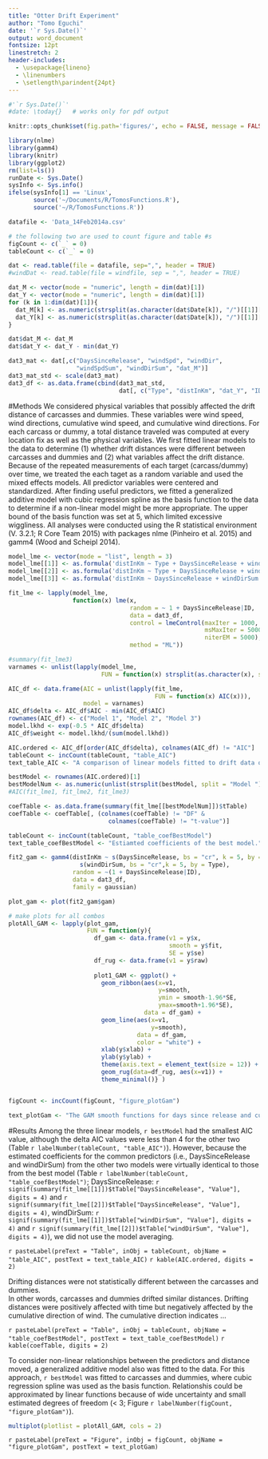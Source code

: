 ```yaml
---
title: "Otter Drift Experiment"
author: "Tomo Eguchi"
date: '`r Sys.Date()`'
output: word_document
fontsize: 12pt
linestretch: 2
header-includes:
  - \usepackage{lineno}
  - \linenumbers
  - \setlength\parindent{24pt}
---
```


```r
#'`r Sys.Date()`'
#date: \today{}   # works only for pdf output

knitr::opts_chunk$set(fig.path='figures/', echo = FALSE, message = FALSE)
```

```r
library(nlme)
library(gamm4)
library(knitr)
library(ggplot2)
rm(list=ls())
runDate <- Sys.Date()
sysInfo <- Sys.info()
ifelse(sysInfo[1] == 'Linux',
       source('~/Documents/R/TomosFunctions.R'),
       source('~/R/TomosFunctions.R'))

datafile <- 'Data_14Feb2014a.csv'

# the following two are used to count figure and table #s 
figCount <- c(`_` = 0)
tableCount <- c(`_` = 0)

```

```r
dat <- read.table(file = datafile, sep=",", header = TRUE)
#windDat <- read.table(file = windfile, sep = ",", header = TRUE)

dat_M <- vector(mode = "numeric", length = dim(dat)[1])
dat_Y <- vector(mode = "numeric", length = dim(dat)[1])
for (k in 1:dim(dat)[1]){
  dat_M[k] <- as.numeric(strsplit(as.character(dat$Date[k]), "/")[[1]][1])
  dat_Y[k] <- as.numeric(strsplit(as.character(dat$Date[k]), "/")[[1]][3])
}

dat$dat_M <- dat_M
dat$dat_Y <- dat_Y - min(dat_Y)

dat3_mat <- dat[,c("DaysSinceRelease", "windSpd", "windDir", 
                   "windSpdSum", "windDirSum", "dat_M")]
dat3_mat_std <- scale(dat3_mat)
dat3_df <- as.data.frame(cbind(dat3_mat_std, 
                               dat[, c("Type", "distInKm", "dat_Y", "ID")]))
```

#Methods
We considered physical variables that possibly affected the drift distance of carcasses and dummies. These variables were wind speed, wind directions, cumulative wind speed, and cumulative wind directions. For each carcass or dummy, a total distance traveled was computed at every location fix as well as the physical variables. We first fitted linear models to the data to determine (1) whether drift distances were different between carcasses and dummies and (2) what variables affect the drift distance. Because of the repeated measurements of each target (carcass/dummy) over time, we treated the each taget as a random variable and used the mixed effects models. All predictor variables were centered and standardized. After finding useful predictors, we fitted a generalized additive model with cubic regression spline as the basis function to the data to determine if a non-linear model might be more appropriate. The upper bound of the basis function was set at 5, which limited excessive wiggliness. All analyses were conducted using the R statistical environment (V. 3.2.1; R Core Team 2015) with packages nlme (Pinheiro et al. 2015) and gamm4 (Wood and Scheipl 2014). 

```r
model_lme <- vector(mode = "list", length = 3)
model_lme[[1]] <- as.formula('distInKm ~ Type + DaysSinceRelease + windSpdSum + windDirSum')
model_lme[[2]] <- as.formula('distInKm ~ Type + DaysSinceRelease + windDirSum')
model_lme[[3]] <- as.formula('distInKm ~ DaysSinceRelease + windDirSum')

fit_lme <- lapply(model_lme, 
                  function(x) lme(x,
                                  random = ~ 1 + DaysSinceRelease|ID, 
                                  data = dat3_df,
                                  control = lmeControl(maxIter = 1000, 
                                                       msMaxIter = 5000,
                                                       niterEM = 5000),
                                  method = "ML"))

#summary(fit_lme3)
varnames <- unlist(lapply(model_lme, 
                          FUN = function(x) strsplit(as.character(x), split = '~')[3]))

AIC_df <- data.frame(AIC = unlist(lapply(fit_lme, 
                                         FUN = function(x) AIC(x))),
                     model = varnames) 
AIC_df$delta <- AIC_df$AIC - min(AIC_df$AIC)
rownames(AIC_df) <- c("Model 1", "Model 2", "Model 3")
model.lkhd <- exp(-0.5 * AIC_df$delta)
AIC_df$weight <- model.lkhd/(sum(model.lkhd))

AIC.ordered <- AIC_df[order(AIC_df$delta), colnames(AIC_df) != "AIC"]
tableCount <- incCount(tableCount, "table_AIC")
text_table_AIC <- "A comparison of linear models fitted to drift data of sea otter carcasses and dummies. delta is difference in AIC values and Weight is Akaike weight (Burnham and Anderson 2010)."

bestModel <- rownames(AIC.ordered)[1]
bestModelNum <- as.numeric(unlist(strsplit(bestModel, split = "Model "))[2])
#AIC(fit_lme1, fit_lme2, fit_lme3)

coefTable <- as.data.frame(summary(fit_lme[[bestModelNum]])$tTable)
coefTable <- coefTable[, (colnames(coefTable) != "DF" &  
                            colnames(coefTable) != "t-value")]

tableCount <- incCount(tableCount, "table_coefBestModel")
text_table_coefBestModel <- "Estiamted coefficients of the best model."
```

```r
fit2_gam <- gamm4(distInKm ~ s(DaysSinceRelease, bs = "cr", k = 5, by = Type) + 
                    s(windDirSum, bs = "cr",k = 5, by = Type),
                  random = ~(1 + DaysSinceRelease|ID),
                  data = dat3_df,
                  family = gaussian)

plot_gam <- plot(fit2_gam$gam)

# make plots for all combos
plotAll_GAM <- lapply(plot_gam, 
                      FUN = function(y){
                        df_gam <- data.frame(v1 = y$x,
                                             smooth = y$fit,
                                             SE = y$se)
                        df_rug <- data.frame(v1 = y$raw)
                        
                        plot1_GAM <- ggplot() + 
                          geom_ribbon(aes(x=v1, 
                                          y=smooth, 
                                          ymin = smooth-1.96*SE, 
                                          ymax=smooth+1.96*SE), 
                                      data = df_gam) + 
                          geom_line(aes(x=v1,
                                        y=smooth), 
                                    data = df_gam, 
                                    color = "white") + 
                          xlab(y$xlab) + 
                          ylab(y$ylab) + 
                          theme(axis.text = element_text(size = 12)) + 
                          geom_rug(data=df_rug, aes(x=v1)) + 
                          theme_minimal()} )


figCount <- incCount(figCount, "figure_plotGam")

text_plotGam <- "The GAM smooth functions for days since release and cumulative sum of wind directions as predictors to distance traveled of sea otters.  Black ribbons indicate approximate 95% confidence intervals. Variables were centered and standardized prior to the anlaysis."

```

#Results
Among the three linear models, `r bestModel` had the smallest AIC value, although the delta AIC values were less than 4 for the other two (Table `r labelNumber(tableCount, "table_AIC")`). However, because the estimated coefficients for the common predictors (i.e., DaysSinceRelease and windDirSum) from the other two models were virtually identical to those from the best model (Table `r labelNumber(tableCount, "table_coefBestModel")`; DaysSinceRelease: `r signif(summary(fit_lme[[1]])$tTable["DaysSinceRelease", "Value"], digits = 4)` and `r signif(summary(fit_lme[[2]])$tTable["DaysSinceRelease", "Value"], digits = 4)`, windDirSum: `r signif(summary(fit_lme[[1]])$tTable["windDirSum", "Value"], digits = 4)` and `r signif(summary(fit_lme[[2]])$tTable["windDirSum", "Value"], digits = 4)`), we did not use the model averaging. 

\noindent `r pasteLabel(preText = "Table", inObj = tableCount, objName = "table_AIC", postText = text_table_AIC)`
`r kable(AIC.ordered, digits = 2)`

Drifting distances were not statistically different between the carcasses and dummies.  
In other words, carcasses and dummies drifted similar distances. Drifting distances were positively affected with time but negatively affected by the cumulative direction of wind. The cumulative direction indicates ... 

\noindent `r pasteLabel(preText = "Table", inObj = tableCount, objName = "table_coefBestModel", postText = text_table_coefBestModel)`
`r kable(coefTable, digits = 2)`

To consider non-linear relationships between the predictors and distance moved, a generalized additive model also was fitted to the data. For this approach, `r bestModel` was fitted to carcasses and dummies, where cubic regression spline was used as the basis function. Relationshis could be approximated by linear functions because of wide uncertainty and small estimated degrees of freedom (< 3; Figure `r labelNumber(figCount, "figure_plotGam")`). 


```r
multiplot(plotlist = plotAll_GAM, cols = 2)
```

\noindent `r pasteLabel(preText = "Figure", inObj = figCount, objName = "figure_plotGam", postText = text_plotGam)`




